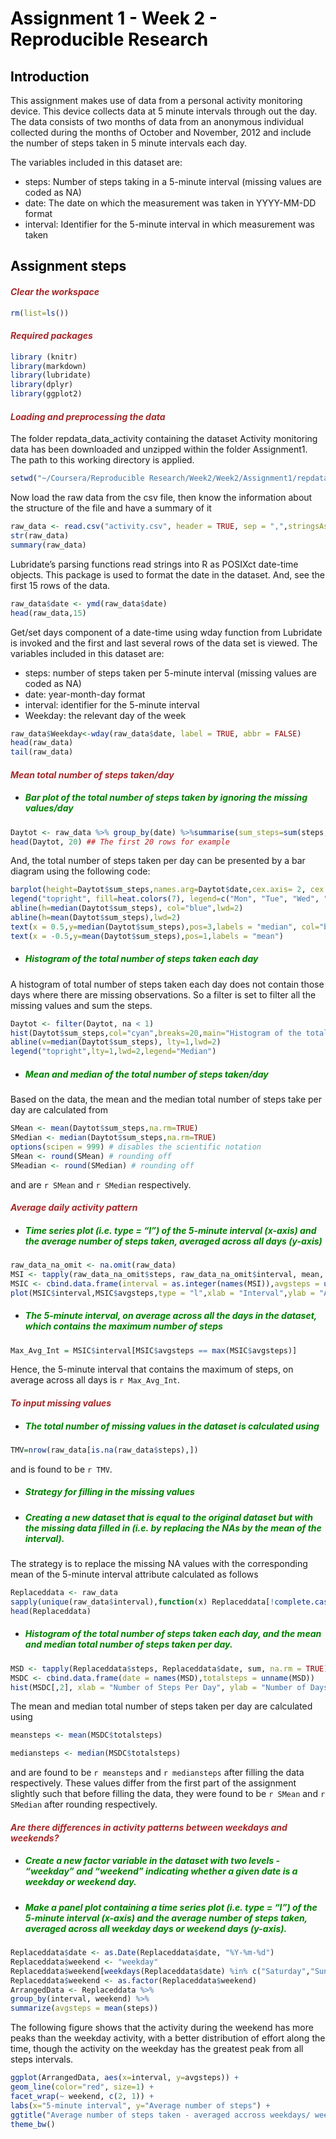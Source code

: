 **<span style="color:black">Assignment 1 - Week 2 - Reproducible Research</span>**
==============================================
## **<span style="color:black">Introduction</span>**
This assignment makes use of data from a personal activity monitoring device. This device collects data at 5 minute intervals through out the day. The data consists of two months of data from an anonymous individual collected during the months of October and November, 2012 and include the number of steps taken in 5 minute intervals each day.

The variables included in this dataset are:

* steps: Number of steps taking in a 5-minute interval (missing values are coded as NA)
* date: The date on which the measurement was taken in YYYY-MM-DD format
* interval: Identifier for the 5-minute interval in which measurement was taken

## **<span style="color:black">Assignment steps</span>**

#### *<span style="color:brown">Clear the workspace</span>*
```r
rm(list=ls())
```

#### *<span style="color:brown">Required packages</span>*
```r
library (knitr)
library(markdown)
library(lubridate)
library(dplyr)
library(ggplot2)
```

#### *<span style="color:brown">Loading and preprocessing the data</span>*
The folder repdata_data_activity containing the dataset Activity monitoring data has been downloaded and unzipped within the folder Assignment1. The path to this working directory is applied. 
```r
setwd("~/Coursera/Reproducible Research/Week2/Week2/Assignment1/repdata_data_activity")
```
 
Now load the raw data from the csv file, then know the information about the structure of the file and have a summary of it
```r
raw_data <- read.csv("activity.csv", header = TRUE, sep = ",",stringsAsFactors=FALSE)
str(raw_data)
summary(raw_data)
```
 
Lubridate's parsing functions read strings into R as POSIXct date-time objects. This package is used to format the date in the dataset. And, see the first 15 rows of the data.
```r
raw_data$date <- ymd(raw_data$date)
head(raw_data,15)
```

Get/set days component of a date-time using wday function from Lubridate is invoked and the first and last several rows of the data set is viewed. The variables included in this dataset are:

* steps: number of steps taken per 5-minute interval (missing values are coded as NA)
* date: year-month-day format
* interval: identifier for the 5-minute interval
* Weekday: the relevant day of the week
```r
raw_data$Weekday<-wday(raw_data$date, label = TRUE, abbr = FALSE)
head(raw_data)
tail(raw_data)
```

#### *<span style="color:brown">Mean total number of steps taken/day</span>*
* ##### *<span style="color:green">Bar plot of the total number of steps taken by ignoring the missing values/day</span>*
```r
Daytot <- raw_data %>% group_by(date) %>%summarise(sum_steps=sum(steps,na.rm=TRUE),na=mean(is.na(steps)))
head(Daytot, 20) ## The first 20 rows for example
```
And, the total number of steps taken per day can be presented by a bar diagram using the following code:
```r
barplot(height=Daytot$sum_steps,names.arg=Daytot$date,cex.axis= 2, cex.names=0.75,las=3, col=heat.colors(7))
legend("topright", fill=heat.colors(7), legend=c("Mon", "Tue", "Wed", "Thu", "Fri", "Sat", "Sun"))
abline(h=median(Daytot$sum_steps), col="blue",lwd=2)
abline(h=mean(Daytot$sum_steps),lwd=2)
text(x = 0.5,y=median(Daytot$sum_steps),pos=3,labels = "median", col="blue")
text(x = -0.5,y=mean(Daytot$sum_steps),pos=1,labels = "mean")
```

* ##### *<span style="color:green">Histogram of the total number of steps taken each day</span>*

A histogram of total number of steps taken each day does not contain those days where there are missing observations. So a filter is set to filter all the missing values and sum the steps.

```r
Daytot <- filter(Daytot, na < 1)
hist(Daytot$sum_steps,col="cyan",breaks=20,main="Histogram of the total number of steps taken each day",xlab="Steps per day")
abline(v=median(Daytot$sum_steps), lty=1,lwd=2)
legend("topright",lty=1,lwd=2,legend="Median")
```

* ##### *<span style="color:green">Mean and median of the total number of steps taken/day</span>*

Based on the data, the mean and the median total number of steps take per day are calculated from 
```r
SMean <- mean(Daytot$sum_steps,na.rm=TRUE)
SMedian <- median(Daytot$sum_steps,na.rm=TRUE)
options(scipen = 999) # disables the scientific notation
SMean <- round(SMean) # rounding off
SMeadian <- round(SMedian) # rounding off
``` 
and are `r SMean` and `r SMedian` respectively.

#### *<span style="color:brown">Average daily activity pattern</span>*
* ##### *<span style="color:green">Time series plot (i.e. type = "l") of the 5-minute interval (x-axis) and the average number of steps taken, averaged across all days (y-axis)</span>*

```r
raw_data_na_omit <- na.omit(raw_data)
MSI <- tapply(raw_data_na_omit$steps, raw_data_na_omit$interval, mean, na.rm = TRUE) # mean of the steps but broken by interval
MSIC <- cbind.data.frame(interval = as.integer(names(MSI)),avgsteps = unname(MSI))
plot(MSIC$interval,MSIC$avgsteps,type = "l",xlab = "Interval",ylab = "Average number of steps",main = " Everyday's activity", col="red", lwd=2)
```

* ##### *<span style="color:green">The 5-minute interval, on average across all the days in the dataset, which contains the maximum number of steps</span>*

```r
Max_Avg_Int = MSIC$interval[MSIC$avgsteps == max(MSIC$avgsteps)]
```

Hence, the 5-minute interval that contains the maximum of steps, on average across all days is `r Max_Avg_Int`.

#### *<span style="color:brown">To input missing values</span>*
* ##### *<span style="color:green">The total number of missing values in the dataset is calculated using</span>*

```r
TMV=nrow(raw_data[is.na(raw_data$steps),])
```

and is found to be `r TMV`.

* ##### *<span style="color:green">Strategy for filling in the missing values</span>*
* ##### *<span style="color:green">Creating a new dataset that is equal to the original dataset but with the missing data filled in (i.e. by replacing the NAs by the mean of the interval).</span>*

The strategy is to replace the missing NA values with the corresponding mean of the 5-minute interval attribute calculated as follows

```r
Replaceddata <- raw_data
sapply(unique(raw_data$interval),function(x) Replaceddata[!complete.cases(Replaceddata) & (Replaceddata$interval == x),1] <<- MSIC$avgsteps[MSIC$interval == x])
head(Replaceddata)
```


* ##### *<span style="color:green">Histogram of the total number of steps taken each day, and the mean and median total number of steps taken per day.</span>*

```r
MSD <- tapply(Replaceddata$steps, Replaceddata$date, sum, na.rm = TRUE); # mean of the steps but broken by date
MSDC <- cbind.data.frame(date = names(MSD),totalsteps = unname(MSD))
hist(MSDC[,2], xlab = "Number of Steps Per Day", ylab = "Number of Days", main = "Frequency of Total Steps in a day", col = "cyan")
```

The mean and median total number of steps taken per day are calculated using 

```r
meansteps <- mean(MSDC$totalsteps) 
```

```r
mediansteps <- median(MSDC$totalsteps)
```

and are found to be `r meansteps` and `r mediansteps` after filling the data respectively. These values differ from the first part of the assignment slightly such that before filling the data, they were found to be `r SMean` and `r SMedian` after rounding respectively.


#### *<span style="color:brown">Are there differences in activity patterns between weekdays and weekends?</span>*

* ##### *<span style="color:green">Create a new factor variable in the dataset with two levels - "weekday" and "weekend" indicating whether a given date is a weekday or weekend day.</span>*
* ##### *<span style="color:green">Make a panel plot containing a time series plot (i.e. type = "l") of the 5-minute interval (x-axis) and the average number of steps taken, averaged across all weekday days or weekend days (y-axis).</span>*

```r
Replaceddata$date <- as.Date(Replaceddata$date, "%Y-%m-%d")
Replaceddata$weekend <- "weekday"
Replaceddata$weekend[weekdays(Replaceddata$date) %in% c("Saturday","Sunday")] <- "weekend"
Replaceddata$weekend <- as.factor(Replaceddata$weekend)
ArrangedData <- Replaceddata %>%
group_by(interval, weekend) %>%
summarize(avgsteps = mean(steps))
```

The following figure shows that the activity during the weekend has more peaks than the weekday activity, with a better distribution of effort along the time, though the activity on the weekday has the greatest peak from all steps intervals.

```r
ggplot(ArrangedData, aes(x=interval, y=avgsteps)) + 
geom_line(color="red", size=1) + 
facet_wrap(~ weekend, c(2, 1)) +
labs(x="5-minute interval", y="Average number of steps") +
ggtitle("Average number of steps taken - averaged accross weekdays/ weekend") +
theme_bw()
```
